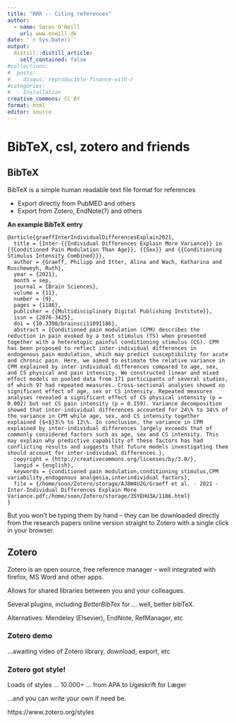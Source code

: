 ```yaml
---
title: "RRR -- Citing references"
author:
  - name: Søren O'Neill
    url: www.oneill.dk
date: '`r Sys.Date()`'
output:
  distill::distill_article:
    self_contained: false
#collections:
#  posts:
#    disqus: reproducible-finance-with-r
#categories:
#  - Installation
creative_commons: CC BY
format: html
editor: source
---
```


# BibTeX, csl, zotero and friends

<!-- -->

## BibTeX

BibTeX is a simple human readable text file format for references

* Export directly from PubMED and others
* Export from Zotero, EndNote(?) and others

**An example BibTeX entry**

```
@article{graeffInterIndividualDifferencesExplain2021,
  title = {Inter-{{Individual Differences Explain More Variance}} in {{Conditioned Pain Modulation Than Age}}, {{Sex}} and {{Conditioning Stimulus Intensity Combined}}},
  author = {Graeff, Philipp and Itter, Alina and Wach, Katharina and Ruscheweyh, Ruth},
  year = {2021},
  month = sep,
  journal = {Brain Sciences},
  volume = {11},
  number = {9},
  pages = {1186},
  publisher = {{Multidisciplinary Digital Publishing Institute}},
  issn = {2076-3425},
  doi = {10.3390/brainsci11091186},
  abstract = {Conditioned pain modulation (CPM) describes the reduction in pain evoked by a test stimulus (TS) when presented together with a heterotopic painful conditioning stimulus (CS). CPM has been proposed to reflect inter-individual differences in endogenous pain modulation, which may predict susceptibility for acute and chronic pain. Here, we aimed to estimate the relative variance in CPM explained by inter-individual differences compared to age, sex, and CS physical and pain intensity. We constructed linear and mixed effect models on pooled data from 171 participants of several studies, of which 97 had repeated measures. Cross-sectional analyses showed no significant effect of age, sex or CS intensity. Repeated measures analyses revealed a significant effect of CS physical intensity (p = 0.002) but not CS pain intensity (p = 0.159). Variance decomposition showed that inter-individual differences accounted for 24\% to 34\% of the variance in CPM while age, sex, and CS intensity together explained {$<$}3\% to 12\%. In conclusion, the variance in CPM explained by inter-individual differences largely exceeds that of commonly considered factors such as age, sex and CS intensity. This may explain why predictive capability of these factors has had conflicting results and suggests that future models investigating them should account for inter-individual differences.},
  copyright = {http://creativecommons.org/licenses/by/3.0/},
  langid = {english},
  keywords = {conditioned pain modulation,conditioning stimulus,CPM variability,endogenous analgesia,interindividual factors},
  file = {/home/soon/Zotero/storage/AJ8W4U2G/Graeff et al. - 2021 - Inter-Individual Differences Explain More Variance.pdf;/home/soon/Zotero/storage/3SYEHU3A/1186.html}
}
```

But you won't be typing them by hand -- they can be downloaded directly from the research papers online version straight to Zotero with a single click in your browser.

## Zotero

Zotero is an open source, free reference manager -- well integrated with firefox, MS Word and other apps.

Allows for shared libraries between you and your colleagues.

Several plugins, including _BetterBibTex_ for ... well, better bibTeX.

Alternatives: Mendeley (Elsevier), EndNote, RefManager, etc

### Zotero demo

...awaiting video of Zotero library, download, export, etc

### Zotero got style!

Loads of styles ... 10.000+ ... from APA to Ugeskrift for Læger

...and you can write your own if need be.

https://www.zotero.org/styles

    
<script src="https://giscus.app/client.js"
        data-repo="sorenoneill/r4phd"
        data-repo-id="R_kgDOJ9etDQ"
        data-category="Announcements"
        data-category-id="DIC_kwDOJ9etDc4CYApF"
        data-mapping="pathname"
        data-strict="0"
        data-reactions-enabled="0"
        data-emit-metadata="0"
        data-input-position="bottom"
        data-theme="cobalt"
        data-lang="en"
        crossorigin="anonymous"
        async>
</script>